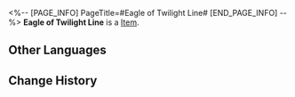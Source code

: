 <%-- [PAGE_INFO]
PageTitle=#Eagle of Twilight Line#
[END_PAGE_INFO] --%>
{{Item Infobox
|id          = 81103
|image       = Item Eagle of Twilight Line.png
|type        = 
|invCategory = 
|rarity      = 4
|effect      = 
|description = 
}}
'''Eagle of Twilight Line''' is a [[Item]].

==Other Languages==
{{Other Languages
|en   = Eagle of Twilight Line
|zhs  = 晨昏交界的翔鹰
|zht  = 晨昏交界的翔鷹
|ja   = 昼夜の狭間を翔ける鷹
|ko   = 밤낮의 경계를 나는 매
|es   = Águila del crepúsculo
|fr   = Aigle de la frontière du crépuscule
|ru   = Орёл сумеречного рубежа
|th   = Eagle of Twilight Line
|vi   = Chim Ưng Ranh Giới Ngày Đêm
|de   = Adler des Zwielichts
|id   = Eagle of Twilight Line
|pt   = Águia da Linha do Crepúsculo
}}

==Change History==
{{Change History|2.0}}